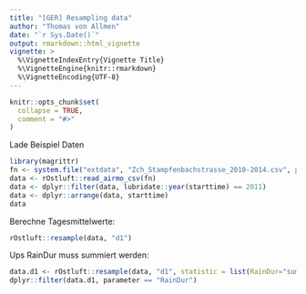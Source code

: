 ```yaml
---
title: "[GER] Resampling data"
author: "Thomas von Allmen"
date: "`r Sys.Date()`"
output: rmarkdown::html_vignette
vignette: >
  %\VignetteIndexEntry{Vignette Title}
  %\VignetteEngine{knitr::rmarkdown}
  %\VignetteEncoding{UTF-8}
---
```


```r
knitr::opts_chunk$set(
  collapse = TRUE,
  comment = "#>"
)
```

Lade Beispiel Daten

```r
library(magrittr)
fn <- system.file("extdata", "Zch_Stampfenbachstrasse_2010-2014.csv", package = "rOstluft.data", mustWork = TRUE)
data <- rOstluft::read_airmo_csv(fn)
data <- dplyr::filter(data, lubridate::year(starttime) == 2011)
data <- dplyr::arrange(data, starttime)
data
```

Berechne Tagesmittelwerte:
```r
rOstluft::resample(data, "d1")
```

Ups RainDur muss summiert werden:
```r
data.d1 <- rOstluft::resample(data, "d1", statistic = list(RainDur="sum"))
dplyr::filter(data.d1, parameter == "RainDur")
```



